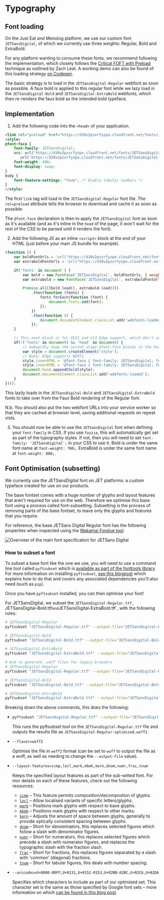 <Meta title="Documentation/Guides/Typography"/>

# Typography

## Font loading

On the Just Eat and Menulog platform, we use our custom font `JETSansDigital`, of which we currently use three weights: Regular, Bold and ExtraBold.

For any platform wanting to consume these fonts, we recommend following the implementation, which closely follows the [Critical FOFT with Preload](https://www.zachleat.com/web/comprehensive-webfonts/#critical-foft-preload) technique as outlined by Zach Leat. A working demo can also be found of this loading strategy [on Codepen](https://codepen.io/ashleynolan/pen/gOrMpex).

The basic strategy is to load in the `JETSansDigital-Regular` webfont as soon as possible. A faux bold is applied to this regular font while we lazy load in the `JETSansDigital-Bold` and `JETSansDigital-ExtraBold` webfonts, which then re-renders the faux bold as the intended bold typeface.

## Implementation

1. Add the following code into the `<head>` of your application.

```html
<link rel="preload" href="https://d30v2pzvrfyzpo.cloudfront.net/fonts/JETSansDigital-Regular-optimised.woff2" as="font" type="font/woff2" crossorigin>
<style>
@font-face {
    font-family: JETSansDigital;
    src: url('https://d30v2pzvrfyzpo.cloudfront.net/fonts/JETSansDigital-Regular-optimised.woff2') format("woff2"),
       url('https://d30v2pzvrfyzpo.cloudfront.net/fonts/JETSansDigital-Regular-optimised.woff') format("woff");
    font-weight: 400;
    font-display: swap;
}
body {
    font-feature-settings: "tnum"; /* Enable tabular numbers */
}
</style>
```

   The first `link` tag will load in the `JETSansDigital-Regular` font file. The `rel=preload` attribute tells the browser to download and cache it as soon as possible.

   The `@font-face` declaration is then to apply the `JETSansDigital` font as soon as it's available (and as it's inline in the `head` of the page, it won't wait for the rest of the CSS to be parsed until it renders the font).

2. Add the following JS as an inline `<script>` block at the end of your HTML (just before your main JS bundle for example).

```js
(function () {
    var boldFontUrls = 'url("https://d30v2pzvrfyzpo.cloudfront.net/fonts/JETSansDigital-Bold-optimised.woff2") format("woff2"), url("https://d30v2pzvrfyzpo.cloudfront.net/fonts/JETSansDigital-Bold-optimised.woff") format("woff")';
    var extraboldFontUrls = 'url("https://d30v2pzvrfyzpo.cloudfront.net/fonts/JETSansDigital-ExtraBold-optimised.woff2") format("woff2"), url("https://d30v2pzvrfyzpo.cloudfront.net/fonts/JETSansDigital-ExtraBold-optimised.woff") format("woff")';

    if('fonts' in document ) {
        var bold = new FontFace('JETSansDigital', boldFontUrls, { weight: '700' });
        var extrabold = new FontFace('JETSansDigital', extraboldFontUrls, { weight: '800' });

        Promise.all([bold.load(), extrabold.load()])
            .then(function (fonts) {
                fonts.forEach(function (font) {
                    document.fonts.add(font);
                });
            })
            .then(function () {
                document.documentElement.classList.add('webfonts-loaded');
            });
    }

    // This next block is for IE11 and old Edge support, which don't support the new Font loading API
    if(!('fonts' in document) && 'head' in document) {
        // Awkwardly dump the second stage @font-face blocks in the head
        var style = document.createElement('style');
        // Note: Edge supports WOFF2
        style.innerHTML = '@font-face { font-family: JETSansDigital; font-weight: 700; src: ' + boldFontUrls + '; }';
        style.innerHTML = '@font-face { font-family: JETSansDigital; font-weight: 800; src: ' + extraboldFontUrls + '; }';
        document.head.appendChild(style);
        document.documentElement.classList.add('webfonts-loaded');
    }
})();
```

This lazily loads in the `JETSansDigital-Bold` and `JETSansDigital-ExtraBold` fonts to take over from the Faux Bold rendering of the Regular font.

N.b. You should also put the two webfont URLs into your service worker so that they are cached at browser level, saving additional requests on repeat vists.

3. You should now be able to use the `JETSansDigital` font when defining your `font-family` in CSS. If you use `fozzie`, this will automatically get set as part of the typography styles. If not, then you will need to set `font-family: 'JETSansDigital';` in your CSS to use it. Bold is under the same font name at `font-weight: 700;`. ExtraBold is under the same font name at `font-weight: 800;`.


## Font Optimisation (subsetting)

We currently use the JETSansDigital font on JET platforms: a custom typeface created for use on our products.

The base fontset comes with a huge number of glyphs and layout features that aren't required for use on the web. Therefore we optimise this base font using a process called font-subsetting. Subsetting is the process of removing parts of the base fontset, to leave only the glyphs and features that you require.

For reference, the base JETSans Digital Regular font has the following properties when inspected using the [Wakamai Fondue tool](https://wakamaifondue.com/):

![Overview of the main font specification for JETSans Digital](./jetsansdigital-base.png)

### How to subset a font

To subset a base font like the one we use, you will need to use a command line tool called `pyftsubset` which is [available as part of the fonttools library](https://github.com/fonttools/fonttools). For more information on installing `pyftsubset`, [see this blogpost](https://markoskon.com/creating-font-subsets/#install-fonttools) which explains how to do that and covers any associated dependencies you'll also need (such as `pip`).

Once you have `pyftsubset` installed, you can then optimise your font!

For JETSansDigital, we subset the `JETSansDigital-Regular.ttf, `JETSansDigital-Bold.ttf` and `JETSansDigital-ExtraBold.ttf`, with the following rules:

```sh
# JETSansDigital-Regular
pyftsubset "JETSansDigital-Regular.ttf" --output-file="JETSansDigital-Regular-optimised.woff2" --flavor=woff2 --layout-features=ccmp,locl,mark,mkmk,kern,dnom,numr,frac,tnum --unicodes=U+0000-00FF,U+0131,U+0152-0153,U+02BB-02BC,U+02C6,U+02DA,U+02DC,U+2000-206F,U+2074,U+20AC,U+2122,U+2191,U+2193,U+2212,U+2215,U+FEFF,U+FFFD

# JETSansDigital-Bold
pyftsubset "JETSansDigital-Bold.ttf" --output-file="JETSansDigital-Bold-optimised.woff2" --flavor=woff2 --layout-features=ccmp,locl,mark,mkmk,kern,dnom,numr,frac,tnum --unicodes=U+0000-00FF,U+0131,U+0152-0153,U+02BB-02BC,U+02C6,U+02DA,U+02DC,U+2000-206F,U+2074,U+20AC,U+2122,U+2191,U+2193,U+2212,U+2215,U+FEFF,U+FFFD

# JETSansDigital-ExtraBold
pyftsubset "JETSansDigital-ExtraBold.ttf" --output-file="JETSansDigital-ExtraBold-optimised.woff2" --flavor=woff2 --layout-features=ccmp,locl,mark,mkmk,kern,dnom,numr,frac,tnum --unicodes=U+0000-00FF,U+0131,U+0152-0153,U+02BB-02BC,U+02C6,U+02DA,U+02DC,U+2000-206F,U+2074,U+20AC,U+2122,U+2191,U+2193,U+2212,U+2215,U+FEFF,U+FFFD

# And to generate .woff files for legacy browsers
# JETSansDigital-Regular
pyftsubset "JETSansDigital-Regular.ttf" --output-file="JETSansDigital-Regular-optimised.woff" --flavor=woff --layout-features=ccmp,locl,mark,mkmk,kern,dnom,numr,frac,tnum --unicodes=U+0000-00FF,U+0131,U+0152-0153,U+02BB-02BC,U+02C6,U+02DA,U+02DC,U+2000-206F,U+2074,U+20AC,U+2122,U+2191,U+2193,U+2212,U+2215,U+FEFF,U+FFFD

# JETSansDigital-Bold
pyftsubset "JETSansDigital-Bold.ttf" --output-file="JETSansDigital-Bold-optimised.woff" --flavor=woff --layout-features=ccmp,locl,mark,mkmk,kern,dnom,numr,frac,tnum --unicodes=U+0000-00FF,U+0131,U+0152-0153,U+02BB-02BC,U+02C6,U+02DA,U+02DC,U+2000-206F,U+2074,U+20AC,U+2122,U+2191,U+2193,U+2212,U+2215,U+FEFF,U+FFFD

# JETSansDigital-ExtraBold
pyftsubset "JETSansDigital-ExtraBold.ttf" --output-file="JETSansDigital-ExtraBold-optimised.woff" --flavor=woff --layout-features=ccmp,locl,mark,mkmk,kern,dnom,numr,frac,tnum --unicodes=U+0000-00FF,U+0131,U+0152-0153,U+02BB-02BC,U+02C6,U+02DA,U+02DC,U+2000-206F,U+2074,U+20AC,U+2122,U+2191,U+2193,U+2212,U+2215,U+FEFF,U+FFFD
```

Breaking down the above commands, this does the following:

- ```sh
  pyftsubset "JETSansDigital-Regular.ttf" --output-file="JETSansDigital-Regular-optimised.woff2"
  ```

  This runs the pyftsubset tool on the `JETSansDigital-Regular.ttf` file and outputs the results file as `JETSansDigital-Regular-optimised.woff2`.

- ```sh
  --flavor=woff2
  ```

  Optimise the file in `woff2` format (can be set to `woff` to output the file as a woff, as well as needing to change the `--output-file` value).

- ```sh
  --layout-features=ccmp,locl,mark,mkmk,kern,dnom,numr,frac,tnum
  ```

  Keeps the specified layout features as part of the sub-setted font. For mor details on each of these features, check out the following resources:

  - [`ccmp`](https://docs.microsoft.com/en-us/typography/opentype/spec/features_ae#ccmp) – This feature permits composition/decompostion of glyphs.
  - [`locl`](https://www.preusstype.com/techdata/otf_locl.php) – Allow localised variants of specific letters/glyphs.
  - [`mark`](https://docs.microsoft.com/en-us/typography/opentype/spec/features_ko#tag-mark) – Positions mark glyphs with respect to base glyphs.
  - [`mkmk`](https://docs.microsoft.com/en-us/typography/opentype/spec/features_ko#tag-mkmk) – Positions mark glyphs with respect to other marks.
  - [`kern`](https://www.preusstype.com/techdata/otf_kern.php) – Adjusts the amount of space between glyphs, generally to provide optically consistent spacing between glyphs.
  - [`dnom`](https://www.preusstype.com/techdata/otf_dnom.php) – Short for denominators, this replaces selected figures which follow a slash with denominator figures.
  - [`numr`](https://www.preusstype.com/techdata/otf_numr.php) – Short for numerators, this replaces selected figures which precede a slash with numerator figures, and replaces the typographic slash with the fraction slash.
  - [`frac`](https://www.preusstype.com/techdata/otf_frac.php) – Short for fractions, this replaces figures separated by a slash with 'common' (diagonal) fractions.
  - [`tnum`](https://www.fonts.com/content/learning/fontology/level-3/numbers/proportional-vs-tabular-figures) – Short for tabular figures, this deals with number spacing.


- ```sh
  --unicodes=U+0000-00FF,U+0131,U+0152-0153,U+02BB-02BC,U+02C6,U+02DA,U+02DC,U+2000-206F,U+2074,U+20AC,U+2122,U+2191,U+2193,U+2212,U+2215,U+FEFF,U+FFFD
  ```

  Specifies which characters to include as part of our optimised set. This character set is the same as those specified by Google font sets – more information on which [can be found in this blog post](https://markoskon.com/creating-font-subsets/#characters).

